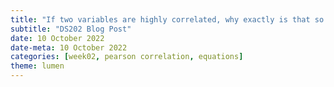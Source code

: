 ---
title: "If two variables are highly correlated, why exactly is that so bad for linear regression, in mathematical terms?"
subtitle: "DS202 Blog Post"
date: 10 October 2022
date-meta: 10 October 2022
categories: [week02, pearson correlation, equations]
theme: lumen
---

<!-- [Potentially useful reference](https://www.ncbi.nlm.nih.gov/pmc/articles/PMC374386/) -->

